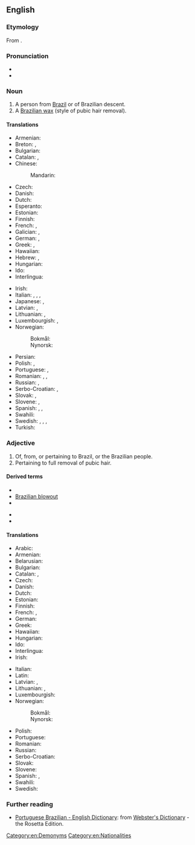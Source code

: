 {{also|brazilian}}
==English==

===Etymology===
From {{suffix|en|Brazil|ian}}.

===Pronunciation===
* {{IPA|/bɹəˈzɪlɪən/|/bɹəˈzɪljən/|lang=en}}
* {{audio|Brazilian US.ogg|Audio (U.S.A.)|lang=en}}

===Noun===
{{en-noun}}

# A person from [[Brazil]] or of Brazilian descent.
# A [[Brazilian wax]] (style of pubic hair removal).

====Translations====
{{trans-top|person from Brazil}}
* Armenian: {{t|hy|բրազիլացի|sc=Armn}}
* Breton: {{t+|br|Braziliad|m}}, {{t+|br|Braziliadez|f}}
* Bulgarian: {{t|bg|бразилец|m|sc=Cyrl}}
* Catalan: {{t+|ca|brasiler|m}}, {{t+|ca|brasilera|f}}
* Chinese:
*: Mandarin: {{t+|cmn|巴西人|tr=Bāxī-rén|sc=Hani}}
* Czech: {{t+|cs|Brazilec|m}}
* Danish: {{t+|da|brasilianer|c}}
* Dutch: {{t+|nl|Braziliaan}}
* Esperanto: {{t+|eo|brazilano}}
* Estonian: {{t|et|brasilaane}}
* Finnish: {{t+|fi|brasilialainen}}
* French: {{t+|fr|Brésilien|m}}, {{t+|fr|Brésilienne|f}}
* Galician: {{t|gl|brasileiro|m}}, {{t|gl|brasileira|f}}
* German: {{t+|de|Brasilianer|m}}, {{t+|de|Brasilianerin|f}}
* Greek: {{t+|el|Βραζιλιάνος|m}}, {{t|el|Βραζιλιάνα|f}}
* Hawaiian: {{t|haw|Palakila}}
* Hebrew: {{t|he|ברזילאי|m|tr=brazilai}}, {{t|he|ברזילאית|f|tr=brazilait}}
* Hungarian: {{t+|hu|brazil}}
* Ido: {{t+|io|Braziliano}}
* Interlingua: {{t|ia|brasiliano}}
{{trans-mid}}
* Irish: {{t|ga|Brasaíleach|m}}
* Italian: {{t+|it|brasiliano|m}}, {{t|it|brasiliana|f}}, {{t|it|brasiliani|m-p}}, {{t|it|brasiliane|f-p}}
* Japanese: {{t+|ja|ブラジル人|tr=Burajirujin}}, {{t|ja|伯人|tr=Hakujin}}
* Latvian: {{t|lv|brazīlietis|m}}, {{t|lv|brazīliete|f}}
* Lithuanian: {{t+|lt|brazilas|m}}, {{t+|lt|brazilė|f}}
* Luxembourgish: {{t|lb|Brasilianer|m}}, {{t|lb|Brasilianerin|f}}
* Norwegian:
*: Bokmål: {{t+|no|brasilianer|m}}
*: Nynorsk: {{t+|nn|brasilianar|m}}
* Persian: {{t+|fa|برزیلی|sc=fa-Arab}}
* Polish: {{t+|pl|Brazylijczyk|m-pr}}, {{t+|pl|Brazylijka|f}}
* Portuguese: {{t+|pt|brasileiro|m}}, {{t+|pt|brasileira|f}}
* Romanian: {{t+|ro|brazilian|m}}, {{t+|ro|braziliană|f}}, {{t|ro|braziliancă|f}}
* Russian: {{t+|ru|брази́лец|m}}, {{t+|ru|брази́льянка|f}}
* Serbo-Croatian: {{t+|sh|Brazilac|m}}, {{t|sh|Brazilka|f}}
* Slovak: {{t+|sk|Brazílčan|m}}, {{t+|sk|Brazílčanka|f}}
* Slovene: {{t+|sl|Brazílec|m}}, {{t|sl|Brazílka|f}}
* Spanish: {{t+|es|brasileño|m}}, {{t+|es|brasileña|f}}, {{t+|es|brasilero}}
* Swahili: {{t+|sw|Mbrazili}}
* Swedish: {{t+|sv|brasilian|c}}, {{t+|sv|brasilianare|c}}, {{t+|sv|brasilianska|c}}, {{t+|sv|brasse|c}}
* Turkish: {{t+|tr|Brezilyalı}}
{{trans-bottom}}

===Adjective===
{{en-adj|-}}

# Of, from, or pertaining to Brazil, or the Brazilian people.
# Pertaining to full removal of pubic hair.

====Derived terms====
{{rel-top3|Terms derived from ''Brazilian'' (adjective)}}
* {{l|en|Brazilian berry}}
* [[Brazilian blowout]]
* {{l|en|Brazilian grape tree}}
{{rel-mid3}}
* {{l|en|Brazilian peel}}
* {{l|en|Brazilian waxing}}
{{rel-bottom}}

====Translations====
{{trans-top|pertaining to Brazil}}
* Arabic: {{t|ar|بَرَازِيلِيّ}}
* Armenian: {{t|hy|բրազիլական|sc=Armn}}
* Belarusian: {{t|be|бразі́льскі|m|sc=Cyrl}}
* Bulgarian: {{t|bg|бразилски|sc=Cyrl}}
* Catalan: {{t+|ca|brasiler|m}}, {{t+|ca|brasilera|f}}
* Czech: {{t+|cs|brazilský|m}}
* Danish: {{t|da|brasiliansk}}
* Dutch: {{t+|nl|Braziliaans}}
* Estonian: {{t+|et|brasiilia}}
* Finnish: {{t+|fi|brasilialainen}}
* French: {{t+|fr|brésilien}}, {{t+|fr|auriverde}}
* German: {{t+|de|brasilianisch}}
* Greek: {{t+|el|βραζιλιάνικος}}
* Hawaiian: {{t|haw|Palakila}}
* Hungarian: {{t+|hu|brazil}}
* Ido: {{t+|io|Braziliana}}
* Interlingua: {{t|ia|brasilian}}
* Irish: {{t|ga|Brasaíleach}}
{{trans-mid}}
* Italian: {{t+|it|brasiliano}}
* Latin: {{t|la|brasilianus}}
* Latvian: {{t|lv|brazīliešu}}, {{t|lv|brazīlisks}}
* Lithuanian: {{t|lt|brazilų}}, {{t|lt|brazilietiškas}}
* Luxembourgish: {{t|lb|brasilianesch}}
* Norwegian:
*: Bokmål: {{t+|nb|brasiliansk}}
*: Nynorsk: {{t+|nn|brasiliansk}}
* Polish: {{t+|pl|brazylijski}}
* Portuguese: {{t+|pt|brasileiro}}
* Romanian: {{t+|ro|brazilian}}
* Russian: {{t+|ru|брази́льский}}
* Serbo-Croatian: {{t+|sh|brazilski}}
* Slovak: {{t+|sk|brazílsky}}
* Slovene: {{t+|sl|brazílski}}
* Spanish: {{t+|es|brasileño}}, {{t+|es|brasilero|m}}
* Swahili: {{t|sw|Kibrazili}}
* Swedish: {{t+|sv|brasiliansk}}
{{trans-bottom}}

===Further reading===
* [https://web.archive.org/web/20040411161704/http://www.websters-online-dictionary.org/definition/Portuguese+Brazilian-english/ Portuguese Brazilian - English Dictionary]: from [https://web.archive.org/web/20120223164907/http://www.websters-online-dictionary.org/ Webster's Dictionary] - the Rosetta Edition.

[[Category:en:Demonyms]]
[[Category:en:Nationalities]]